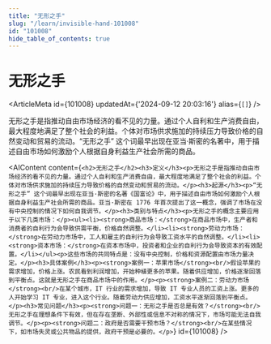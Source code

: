 ```yaml
---
title: "无形之手"
slug: "/learn/invisible-hand-101008"
id: "101008"
hide_table_of_contents: true
---
```



# 无形之手

<ArticleMeta id={101008} updatedAt={'2024-09-12 20:03:16'} alias={`[]`} />
<div className='border-solid border-b border-t-0 my-4 border-[var(--ifm-color-gray-300)]' />

无形之手是指推动自由市场经济的看不见的力量。通过个人自利和生产消费自由，最大程度地满足了整个社会的利益。个体对市场供求施加的持续压力导致价格的自然变动和贸易的流动。“无形之手” 这个词最早出现在亚当·斯密的名著中，用于描述自由市场如何激励个人根据自身利益生产社会所需的商品。

<AIContent content={`<h2>无形之手</h2><h3>定义</h3><p>无形之手是指推动自由市场经济的看不见的力量。通过个人自利和生产消费自由，最大程度地满足了整个社会的利益。个体对市场供求施加的持续压力导致价格的自然变动和贸易的流动。</p><h3>起源</h3><p>“无形之手” 这个词最早出现在亚当·斯密的名著《国富论》中，用于描述自由市场如何激励个人根据自身利益生产社会所需的商品。亚当·斯密在 1776 年首次提出了这一概念，强调了市场在没有中央控制的情况下如何自我调节。</p><h3>类别与特点</h3><p>无形之手的概念主要应用于以下几类市场：</p><ul><li><strong>商品市场：</strong>在商品市场中，生产者和消费者的自利行为会导致供需平衡，价格自然调整。</li><li><strong>劳动力市场：</strong>在劳动力市场中，工人和雇主的自利行为会导致工资水平的自然调整。</li><li><strong>资本市场：</strong>在资本市场中，投资者和企业的自利行为会导致资本的有效配置。</li></ul><p>这些市场的共同特点是：没有中央控制，价格和资源配置由市场力量决定。</p><h3>具体案例</h3><p><strong>案例一：苹果市场</strong><br/>假设苹果的需求增加，价格上涨。农民看到利润增加，开始种植更多的苹果。随着供应增加，价格逐渐回落到平衡点。这就是无形之手在商品市场中的作用。</p><p><strong>案例二：劳动力市场</strong><br/>在某个城市，IT 行业的需求增加，导致 IT 专业人员的工资上涨。更多的人开始学习 IT 专业，进入这个行业。随着劳动力供应增加，工资水平逐渐回落到平衡点。</p><h3>常见问题</h3><p><strong>问题一：无形之手是否总是有效？</strong><br/>无形之手在理想条件下有效，但在存在垄断、外部性或信息不对称的情况下，市场可能无法自我调节。</p><p><strong>问题二：政府是否需要干预市场？</strong><br/>在某些情况下，如市场失灵或公共物品的提供，政府干预是必要的。</p>`} id={101008} />
